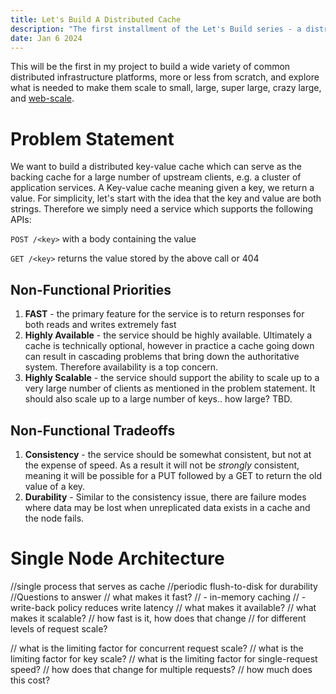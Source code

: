 ```yaml
---
title: Let's Build A Distributed Cache 
description: "The first installment of the Let's Build series - a distributed key-value cache"
date: Jan 6 2024 
---
```


This will be the first in my project to build a wide variety of common distributed infrastructure platforms, 
more or less from scratch, and explore what is needed to make them scale to small, large, super large, crazy large, and 
[web-scale](https://www.youtube.com/watch?v=b2F-DItXtZs).

# Problem Statement

We want to build a distributed key-value cache which can serve as the backing cache for a large
number of upstream clients, e.g. a cluster of application services. A Key-value cache meaning given a key, 
we return a value. For simplicity, let's start with the idea that the key and value are both strings. Therefore we simply need a service which supports the
following APIs:

`POST /<key>` with a body containing the value

`GET /<key>` returns the value stored by the above call or 404

## Non-Functional Priorities

1) **FAST** - the primary feature for the service is to return responses 
for both reads and writes extremely fast  
2) **Highly Available** - the service should be highly available. Ultimately a cache is
technically optional, however in practice a cache going down can result in cascading
problems that bring down the authoritative system. Therefore availability is a top concern.  
3) **Highly Scalable** - the service should support the ability to scale up to a very large
number of clients as mentioned in the problem statement. It should also scale up
to a large number of keys.. how large? TBD.

## Non-Functional Tradeoffs
1) **Consistency** - the service should be somewhat consistent, but not at the expense of speed. 
As a result it will not be *strongly* consistent, meaning it will be possible for a PUT
followed by a GET to return the old value of a key.  
2) **Durability** - Similar to the consistency issue, there are failure modes
where data may be lost when unreplicated data exists in a cache and the node
fails.

# Single Node Architecture
//single process that serves as cache
//periodic flush-to-disk for durability
//Questions to answer
// what makes it fast?
//  - in-memory caching
//  - write-back policy reduces write latency
// what makes it available? 
// what makes it scalable?
// how fast is it, how does that change 
// for different levels of request scale?

// what is the limiting factor for concurrent request scale?
// what is the limiting factor for key scale?
// what is the limiting factor for single-request speed?
    // how does that change for multiple requests?
// how much does this cost?


